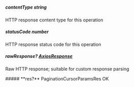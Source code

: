 
##### **contentType** string
HTTP response content type for this operation

##### **statusCode** number
HTTP response status code for this operation

##### **rawResponse?** [AxiosResponse](https://axios-http.com/docs/res_schema)
Raw HTTP response; suitable for custom response parsing

<Collapsible>
    ##### **res?** PaginationCursorParamsRes
    OK
    <Collapsible.Break/>
    <PaginationCursorParamsRes/>
</Collapsible>

